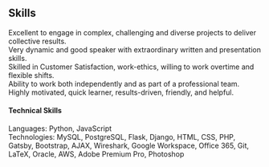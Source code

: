 ## Skills
Excellent to engage in complex, challenging and diverse projects to deliver collective results.<br />
Very dynamic and good speaker with extraordinary written and presentation skills.<br />
Skilled in Customer Satisfaction, work-ethics, willing to work overtime and flexible shifts.<br />
Ability to work both independently and as part of a professional team.<br />
Highly motivated, quick learner, results-driven, friendly, and helpful.

#### Technical Skills
Languages: Python, JavaScript<br />
Technologies: MySQL, PostgreSQL, Flask, Django, HTML, CSS, PHP, Gatsby, Bootstrap, AJAX, Wireshark, Google Workspace, Office 365,
Git, LaTeX, Oracle, AWS, Adobe Premium Pro, Photoshop
